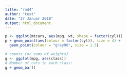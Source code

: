 ---
title: "rmd4"
author: "test"
date: "27 Januar 2018"
output: html_document
---

```{r setup, include=FALSE}

p <- ggplot(mtcars, aes(mpg, wt, shape = factor(cyl)))
p + geom_point(aes(colour = factor(cyl)), size = 4) +
  geom_point(colour = "grey90", size = 1.5)

# counts (or sums of weights)
g <- ggplot(mpg, aes(class))
# Number of cars in each class:
g + geom_bar()

```
